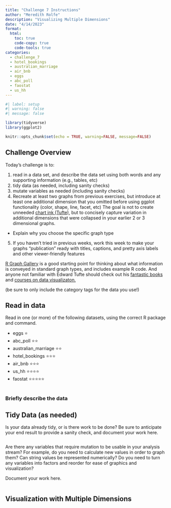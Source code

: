 ```yaml
---
title: "Challenge 7 Instructions"
author: "Meredith Rolfe"
description: "Visualizing Multiple Dimensions"
date: "4/14/2023"
format:
  html:
    toc: true
    code-copy: true
    code-tools: true
categories:
  - challenge_7
  - hotel_bookings
  - australian_marriage
  - air_bnb
  - eggs
  - abc_poll
  - faostat
  - us_hh
---
```


```r
#| label: setup
#| warning: false
#| message: false

library(tidyverse)
library(ggplot2)

knitr::opts_chunk$set(echo = TRUE, warning=FALSE, message=FALSE)
```

## Challenge Overview

Today's challenge is to:

1)  read in a data set, and describe the data set using both words and any supporting information (e.g., tables, etc)
2)  tidy data (as needed, including sanity checks)
3)  mutate variables as needed (including sanity checks)
4)  Recreate at least two graphs from previous exercises, but introduce at least one additional dimension that you omitted before using ggplot functionality (color, shape, line, facet, etc) The goal is not to create unneeded [chart ink (Tufte)](https://www.edwardtufte.com/tufte/), but to concisely capture variation in additional dimensions that were collapsed in your earlier 2 or 3 dimensional graphs.
   - Explain why you choose the specific graph type
5) If you haven't tried in previous weeks, work this week to make your graphs "publication" ready with titles, captions, and pretty axis labels and other viewer-friendly features

[R Graph Gallery](https://r-graph-gallery.com/) is a good starting point for thinking about what information is conveyed in standard graph types, and includes example R code. And anyone not familiar with Edward Tufte should check out his [fantastic books](https://www.edwardtufte.com/tufte/books_vdqi) and [courses on data visualizaton.](https://www.edwardtufte.com/tufte/courses)

(be sure to only include the category tags for the data you use!)

## Read in data

Read in one (or more) of the following datasets, using the correct R package and command.

  - eggs ⭐
  - abc_poll ⭐⭐
  - australian_marriage ⭐⭐
  - hotel_bookings ⭐⭐⭐
  - air_bnb  ⭐⭐⭐
  - us_hh ⭐⭐⭐⭐
  - faostat ⭐⭐⭐⭐⭐

```r
```

### Briefly describe the data

## Tidy Data (as needed)

Is your data already tidy, or is there work to be done? Be sure to anticipate your end result to provide a sanity check, and document your work here.

```r


```

Are there any variables that require mutation to be usable in your analysis stream? For example, do you need to calculate new values in order to graph them? Can string values be represented numerically? Do you need to turn any variables into factors and reorder for ease of graphics and visualization?

Document your work here.

```r

```

## Visualization with Multiple Dimensions
```r

```


